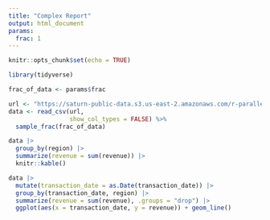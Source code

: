 ```yaml
---
title: "Complex Report"
output: html_document
params:
  frac: 1
---
```


```r
knitr::opts_chunk$set(echo = TRUE)
```

```r
library(tidyverse)
```

```r
frac_of_data <- params$frac
```

```r
url <- "https://saturn-public-data.s3.us-east-2.amazonaws.com/r-parallel/example-data.csv"
data <- read_csv(url,
                 show_col_types = FALSE) %>%
  sample_frac(frac_of_data)
```

```r
data |>
  group_by(region) |>
  summarize(revenue = sum(revenue)) |>
  knitr::kable()
```

```r
data |>
  mutate(transaction_date = as.Date(transaction_date)) |>
  group_by(transaction_date, region) |>
  summarize(revenue = sum(revenue), .groups = "drop") |>
  ggplot(aes(x = transaction_date, y = revenue)) + geom_line()
```
